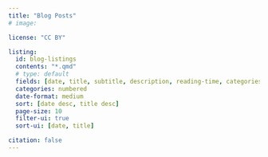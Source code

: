 ```yaml
---
title: "Blog Posts"
# image: 

license: "CC BY"

listing:
  id: blog-listings
  contents: "*.qmd"
  # type: default
  fields: [date, title, subtitle, description, reading-time, categories] # file-modified 
  categories: numbered
  date-format: medium
  sort: [date desc, title desc]
  page-size: 10
  filter-ui: true
  sort-ui: [date, title]

citation: false
---
```


::: {#blog-listings}
:::